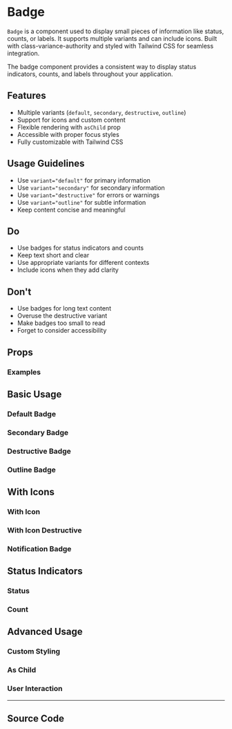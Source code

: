 
<Meta of={BadgeStories} />

# Badge

`Badge` is a component used to display small pieces of information like status, counts, or labels. It supports multiple variants and can include icons. Built with class-variance-authority and styled with Tailwind CSS for seamless integration.

The badge component provides a consistent way to display status indicators, counts, and labels throughout your application.

## Features

- Multiple variants (`default`, `secondary`, `destructive`, `outline`)
- Support for icons and custom content
- Flexible rendering with `asChild` prop
- Accessible with proper focus styles
- Fully customizable with Tailwind CSS

## Usage Guidelines

- Use `variant="default"` for primary information
- Use `variant="secondary"` for secondary information
- Use `variant="destructive"` for errors or warnings
- Use `variant="outline"` for subtle information
- Keep content concise and meaningful

## Do

- Use badges for status indicators and counts
- Keep text short and clear
- Use appropriate variants for different contexts
- Include icons when they add clarity

## Don't

- Use badges for long text content
- Overuse the destructive variant
- Make badges too small to read
- Forget to consider accessibility

## Props

<Controls of={BadgeStories.Default} />

### Examples

## Basic Usage

### Default Badge

<Canvas of={BadgeStories.Default} />

### Secondary Badge

<Canvas of={BadgeStories.Secondary} />

### Destructive Badge

<Canvas of={BadgeStories.Destructive} />

### Outline Badge

<Canvas of={BadgeStories.Outline} />

## With Icons

### With Icon

<Canvas of={BadgeStories.WithIcon} />

### With Icon Destructive

<Canvas of={BadgeStories.WithIconDestructive} />

### Notification Badge

<Canvas of={BadgeStories.Notification} />

## Status Indicators

### Status

<Canvas of={BadgeStories.Status} />

### Count

<Canvas of={BadgeStories.Count} />

## Advanced Usage

### Custom Styling

<Canvas of={BadgeStories.CustomStyling} />

### As Child

<Canvas of={BadgeStories.AsChild} />

### User Interaction

<Canvas of={BadgeStories.UserInteraction} />

---

## Source Code

<Source of={BadgeStories.Default} language='tsx' />
